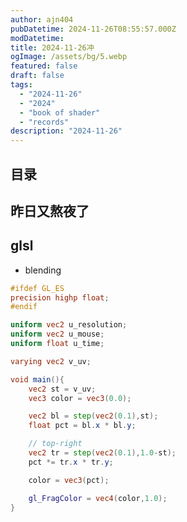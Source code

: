 ```yaml
---
author: ajn404
pubDatetime: 2024-11-26T08:55:57.000Z
modDatetime:
title: 2024-11-26冲
ogImage: /assets/bg/5.webp
featured: false
draft: false
tags:
  - "2024-11-26"
  - "2024"
  - "book of shader"
  - "records"
description: "2024-11-26"
---
```


## 目录

## 昨日又熬夜了

## glsl



<ShaderTemplateUrl
  width="50"
  height="50"
  fragmentShaderPath="/assets/glsl/draft/5.frag"
  client:load
/>

- blending

<ShaderTemplate
  fragmentShader="
varying vec2 v_uv;
void main() {
vec2 st = v_uv;
vec3 color = vec3(0.);
float left = step(0.1,st.x);
float right = step(0.1,st.y);
color = vec3(left*right);
gl_FragColor = vec4(color, 1.0);
}
  "
  client:load
/>

```glsl
#ifdef GL_ES
precision highp float;
#endif

uniform vec2 u_resolution;
uniform vec2 u_mouse;
uniform float u_time;

varying vec2 v_uv;

void main(){
    vec2 st = v_uv;
    vec3 color = vec3(0.0);

    vec2 bl = step(vec2(0.1),st);
    float pct = bl.x * bl.y;

    // top-right
    vec2 tr = step(vec2(0.1),1.0-st);
    pct *= tr.x * tr.y;

    color = vec3(pct);

    gl_FragColor = vec4(color,1.0);
}

```

<ShaderTemplateUrl
  width="50"
  height="50"
  fragmentShaderPath="/assets/glsl/bookOfShader/07/1.frag"
  client:load
/>
